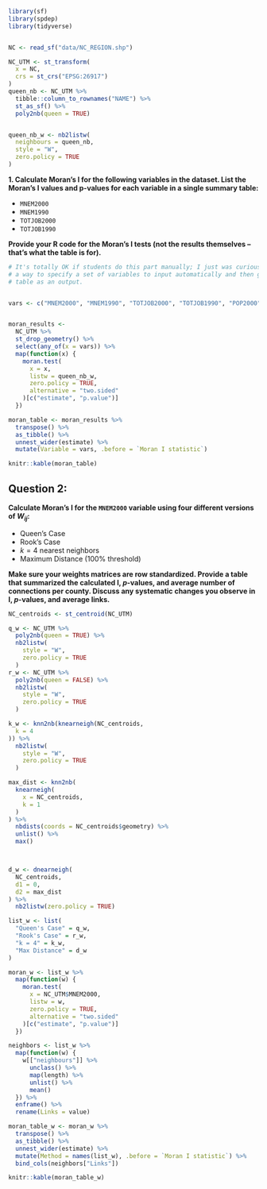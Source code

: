 ```r
library(sf)
library(spdep)
library(tidyverse)


NC <- read_sf("data/NC_REGION.shp")

NC_UTM <- st_transform(
  x = NC,
  crs = st_crs("EPSG:26917")
)
queen_nb <- NC_UTM %>%
  tibble::column_to_rownames("NAME") %>%
  st_as_sf() %>%
  poly2nb(queen = TRUE)


queen_nb_w <- nb2listw(
  neighbours = queen_nb,
  style = "W",
  zero.policy = TRUE
)
```



**1. Calculate Moran's I for the following variables in the dataset. List the Moran's I values and p-values for each variable in a single summary table:**

  - `MNEM2000`
  - `MNEM1990`
  - `TOTJOB2000`
  - `TOTJOB1990`

**Provide your R code for the Moran's I tests (not the results themselves -- that's what the table is for).**

```r

# It's totally OK if students do this part manually; I just was curious to find
# a way to specify a set of variables to input automatically and then get a
# table as an output.


vars <- c("MNEM2000", "MNEM1990", "TOTJOB2000", "TOTJOB1990", "POP2000", "POP1990")


moran_results <-
  NC_UTM %>%
  st_drop_geometry() %>%
  select(any_of(x = vars)) %>%
  map(function(x) {
    moran.test(
      x = x,
      listw = queen_nb_w,
      zero.policy = TRUE,
      alternative = "two.sided"
    )[c("estimate", "p.value")]
  })

moran_table <- moran_results %>%
  transpose() %>%
  as_tibble() %>%
  unnest_wider(estimate) %>%
  mutate(Variable = vars, .before = `Moran I statistic`)

knitr::kable(moran_table)
```
## Question 2:

**Calculate Moran's I for the `MNEM2000` variable using four different versions of $W_{ij}$:**

  - Queen's Case
  - Rook's Case
  - $k = 4$ nearest neighbors
  - Maximum Distance (100% threshold)

**Make sure your weights matrices are row standardized. Provide a table that summarized the calculated I, $p$-values, and average number of connections per county. Discuss any systematic changes you observe in I, $p$-values, and average links.**


```r
NC_centroids <- st_centroid(NC_UTM)

q_w <- NC_UTM %>%
  poly2nb(queen = TRUE) %>%
  nb2listw(
    style = "W",
    zero.policy = TRUE
  )
r_w <- NC_UTM %>%
  poly2nb(queen = FALSE) %>%
  nb2listw(
    style = "W",
    zero.policy = TRUE
  )

k_w <- knn2nb(knearneigh(NC_centroids,
  k = 4
)) %>%
  nb2listw(
    style = "W",
    zero.policy = TRUE
  )

max_dist <- knn2nb(
  knearneigh(
    x = NC_centroids,
    k = 1
  )
) %>%
  nbdists(coords = NC_centroids$geometry) %>%
  unlist() %>%
  max()



d_w <- dnearneigh(
  NC_centroids,
  d1 = 0,
  d2 = max_dist
) %>%
  nb2listw(zero.policy = TRUE)

list_w <- list(
  "Queen's Case" = q_w,
  "Rook's Case" = r_w,
  "k = 4" = k_w,
  "Max Distance" = d_w
)

moran_w <- list_w %>%
  map(function(w) {
    moran.test(
      x = NC_UTM$MNEM2000,
      listw = w,
      zero.policy = TRUE,
      alternative = "two.sided"
    )[c("estimate", "p.value")]
  })

neighbors <- list_w %>%
  map(function(w) {
    w[["neighbours"]] %>%
      unclass() %>%
      map(length) %>%
      unlist() %>%
      mean()
  }) %>%
  enframe() %>%
  rename(Links = value)

moran_table_w <- moran_w %>%
  transpose() %>%
  as_tibble() %>%
  unnest_wider(estimate) %>%
  mutate(Method = names(list_w), .before = `Moran I statistic`) %>%
  bind_cols(neighbors["Links"])

knitr::kable(moran_table_w)
```
